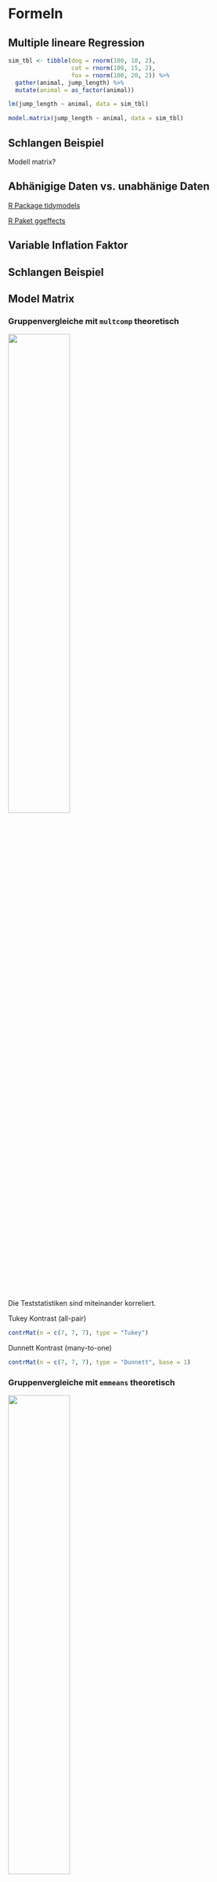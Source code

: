 # Formeln

## Multiple lineare Regression

```r

sim_tbl <- tibble(dog = rnorm(100, 10, 2),
                  cat = rnorm(100, 15, 2),
                  fox = rnorm(100, 20, 2)) %>% 
  gather(animal, jump_length) %>% 
  mutate(animal = as_factor(animal))

lm(jump_length ~ animal, data = sim_tbl)

model.matrix(jump_length ~ animal, data = sim_tbl)
```

## Schlangen Beispiel

Modell matrix?

## Abhänigige Daten vs. unabhänige Daten

[R Package tidymodels](https://tidymodels.tidymodels.org/)

[R Paket ggeffects](https://strengejacke.github.io/ggeffects/index.html)

## Variable Inflation Faktor

## Schlangen Beispiel

## Model Matrix

### Gruppenvergleiche mit `multcomp` theoretisch

![](images/caution.png){fig-align="center" width="50%"}

Die Teststatistiken sind miteinander korreliert.

Tukey Kontrast (all-pair)

```r
contrMat(n = c(7, 7, 7), type = "Tukey")
```

Dunnett Kontrast (many-to-one)

```r
contrMat(n = c(7, 7, 7), type = "Dunnett", base = 1)
```

### Gruppenvergleiche mit `emmeans` theoretisch

![](images/caution.png){fig-align="center" width="50%"}

https://stats.stackexchange.com/questions/404168/multcomp-vs-emmeans-for-multiple-comparisons#:\~:text=As%20I%20understand%20it%20(e.g.,values%20and%20short%20confidence%20intervals.

?emmeans::emm

## Prädiktives Modell in R

```r
# weight_tbl <- tibble(weight = c(10.98, 12.2, 11.7, 8.32, 9.12))

# predict(fit_1, newdata = weight_tbl)
```

[R Package performance](https://easystats.github.io/effectsize/articles/effectsize.html)

[R Package effectsize](https://easystats.github.io/performance/index.html)

## Verzerrung oder Bias

Wenn ein statistischer Test ein falsches Ergebnis liefert, weil die Daten nicht die Voraussetzungen des statistischen Tests erfüllt haben.

**Hundeffloh Beispiel in groß!!!** @dormann2013parametrische @hurlbert1984pseudoreplication

## Robust

Wir sagen, dass ein statistischer Test *robust* ist, wenn wir meinen, dass Annahmen an die Daten falsch sein können und der statistsiche Test dennoch unverzerrte Ergebnisse liefert.

## Balancierte Daten

Wir haben balancierte Daten vorliegen, wenn in jeder Gruppe gleich viele Beobachtungen sind.

$$
n_{dog} = n_{cat} = n_{fox}
$$

Ein unbalanziertes Design heißt, dass wir nicht in jeder Gruppe die gleiche Anzahl an Beobachtungen vorliegen haben.

$$
n_{dog} \neq n_{cat} \neq n_{fox}
$$

Wir reden von balanziertem Design und meinen dmit die Behandlungsgruppe oder den Faktor mit den zu vergleichenden Leveln. Natürlich kann es über den gesamten Datensatz Faktoren mit unterschiedlichen Belegungen an Beobachtungen geben.

## Äquivalenztest -- Test auf Abwesenheit eines Effekts

http://www.regorz-statistik.de/inhalte/aequivalenztest.html

https://cran.rstudio.com/web/packages/TOSTER/vignettes/IntroductionToTOSTER.html

https://easystats.github.io/parameters/reference/equivalence_test.lm.html

## `ggpubr`

```r
#| message: false
#| echo: false
#| label: fig-anova-exp-4
#| fig-align: center
#| fig-height: 5
#| fig-width: 5
#| fig-cap: "Zusammenhang von Histogramm und Densityplot an der Anzahl der Flöhe auf 39 Hunden."

ggplot(fac1_tbl, aes(x = animal, y = jump_length, color = animal)) + 
  geom_boxplot() +
  ##scale_colour_manual(values = par$cbbPalette) +
  theme(legend.position="none") +
  theme_bw() +
  theme(legend.position="none") +
  ylab("") + xlab("") 
```

## Die Wichtigkeit des t-Tests

$$
\text{Teststatistik} = \cfrac{\text{Signal}}{\text{Noise}}
$$

Als Ausblick sei hier einmal die lineare Regression auf den Daten gerechnet.

```r
lm(jump_length ~ animal, 
       data = data_tbl) %>% 
  summary() 
```

Zum einen finden wir hier unseren Effekt von $8.13 - 4.74 = 3.39$ bei `animalcat` und `Estimate` sowie unsere gepoolte Varianz $s_p = `r sd_pool`$ als `Residual standard error` wieder.

## Palmer Penguins

[Palmer Penguins](https://allisonhorst.github.io/palmerpenguins/index.html)

**Diese Seite ist eine Sammelseite für Formeln und Ideen**

## Gummibärchen

Die beiden Datensätze aus @sec-example-1 und @sec-example-2 sind klein. Wir schauen uns nur wenige Beobachtungen an. Du könntest sagen, dass eigentlich Statistik nicht so notwendig ist, da du ja Unterschiede oder Gleichheit schon an den Daten siehst. In dem Gummibärchendatensatz aus XX schauen wir uns sehr viel mehr Beoachtungen an. Mehrere hundert Studierende haben an dem Datensatz schon mitgewirkt, so dass der Datensatz ziemlich groß ist. So einfach lassen sich nun keine Schlüsse mehr ziehen.

$$
Pr\left(\left.\cfrac{\Delta_{y_1,\, y_2}}{s_{y_1,\,y_2} \cdot \sqrt{2/n_g}}\right| \Delta_{y_1,\,y_2}=0\right)
$$

$$
\left[
(\bar{y}_1-\bar{y}_2) - 
T_{\left( 1-\tfrac{\alpha}{2} \right)} \cdot \frac {s_p}{\sqrt{n}}; \;
(\bar{y}_1-\bar{y}_2) + 
T_{\left( 1-\tfrac{\alpha}{2} \right)} \cdot \frac {s_p}{\sqrt{n}};
\right]
$$

## Fischer vs. Neyman-Pearson

**Wahrscheinlichkeit - Tea drinking Lady ergänzen**

$$
Pr(T|H_0)
$$

$$
Pr(T_{calc}|H_0)
$$

$$
Pr\left(\left.T_{calc}=\cfrac{\bar{y}_1-\bar{y}_2}{s_{y_1,\,y_2} \cdot \sqrt{2/n_g}}\right| H_0{:}\; \bar{y}_1-\bar{y}_2=0\right)
$$

$$
Pr\left(\left.T_{calc}\right| \Delta_{y_1,\,y_2}=0\right)
$$

$$
\text{Pr}(D | H_0)
$$

::: callout-tip
## Prinzip des statistischen Testens III - Das 95% Konfidenzintervall

Du findest auf YouTube [Prinzip des statistischen Testens III - Das 95% Konfidenzintervall]() als Video. Ich werde zwar alles nochmal hier als Text aufschreiben, aber manchmal ist das Sehen und Hören dann einfacher.
:::

```r
#| echo: false
#| message: false
#| label: fig-hist-flea-2
#| fig-align: center
#| fig-height: 3
#| fig-width: 5
#| fig-cap: "An 39 Hunden wurde die Anzahl an Flöhen gezählt."

ggplot(data = dog_fleas_tbl, aes(x = flea_weight)) +
  geom_histogram(binwidth = 1, fill = "gray", color = "black") +
  scale_x_continuous(breaks = 0:28) +
  scale_y_continuous(breaks = 0:9) +
  geom_vline(xintercept = 0:28, color = cbbPalette[6], alpha = 0.5,
             linetype = "dashed") +
  geom_hline(yintercept = 0:9, color = cbbPalette[6], alpha = 0.5,
             linetype = "dashed") +
  theme_bw() +
  labs(x = "Gewicht [mg]", y = "Anzahl") 

```

```r
#| echo: false
#| message: false
#| warning: false
#| fig-align: center
#| fig-height: 3
#| fig-width: 5
#| fig-cap: "An 39 Hunden wurde die Anzahl an Flöhen gezählt."

ggplot(data = small_tbl, aes(x = flea_weight)) +
  geom_histogram(binwidth = 2, fill = "gray", color = "black", alpha = 0.5) +
  scale_x_continuous(breaks = 11:19) +
  scale_y_continuous(breaks = 0:5) +
  geom_vline(xintercept = seq(11, 19, 2), color = cbbPalette[6], alpha = 0.5,
             linetype = "dashed") +
  geom_vline(xintercept = small_tbl$flea_weight, color = cbbPalette[7], size = 1.5) +
  geom_hline(yintercept = 0:5, color = cbbPalette[6], alpha = 0.5,
             linetype = "dashed") +
  theme_bw() +
  labs(x = "Gewicht [mg]", y = "Anzahl") 
```

## Der Effektschätzer {#sec-effect}

[Doing Meta-Analysis with R: A Hands-On Guide](https://bookdown.org/MathiasHarrer/Doing_Meta_Analysis_in_R/effects.html)

[Der Effektschätzer wird auch gerne Theta $\boldsymbol{\theta}$ genannt. Da wir dann aber später noch mit anderen Konzepten in die Quere kommen, nutze ich das etwas intuitivere Delta $\boldsymbol{\Delta}$.]{.aside}

### Unterschied zweier Mittelwerte

Wir berechnen zwei Mittelwerte $\bar{y}_1$ und $\bar{y}_2$. Wenn wir wissen wollen wie groß der Effekt zwischen den beiden Mittelwerten ist, dann bilden wir die Differenz. Wir berechnen das $\Delta$ von $y_1$ und $y_2$ indem wir die Diffenz bilden.

$$
\Delta_{y_1-y_2} = \bar{y}_1 - \bar{y}_2
$$

Wenn es keinen Unterschied zwischen den beiden Mittelwerten $\bar{y}_1$ und $\bar{y}_2$ gibt, dann ist die Differenz $\Delta_{y_1-y_2} = \bar{y}_1 - \bar{y}_2$ gleich 0.

$$
H_0: \Delta_{y_1-y_2} = \bar{y}_1 - \bar{y}_2 = 0
$$

In @tbl-dog-cat-small-delta ist eine Datenbeispiel gegeben.

```r
#| echo: false
#| label: tbl-dog-cat-small-delta
#| tbl-cap: Beispiel für die Berechnung von einem Mittelwertseffekt an der Sprunglänge [cm] von Hunde und Katzenflöhen.
data_tbl <- tibble(animal = gl(2, 4, labels = c("cat", "dog")),
                   jump_length = c(8.0, 7.9, 8.3, 9.1, 8.0, 7.8, 9.2, 7.7)) 

data_tbl %>% 
  kable(align = "c", "pipe")

mean_tbl <- data_tbl %>% 
  group_by(animal) %>% 
  summarise(mean_animal = round(mean(jump_length), 1))

mean_cat <- mean_tbl$mean_animal[1]
mean_dog <- mean_tbl$mean_animal[2]

```

Nehmen wir an, wir berechnen für die Sprungweite \[cm\] der Hundeflöhe einen Mittelwert von $\bar{y}_{dog} = `r mean_dog`$ und für die Sprungweite \[cm\] der Katzenflöhe einen Mittelwert von $\bar{y}_{cat} =`r mean_cat`$. Wie große ist nun der Effekt? Oder anders gesprochen, welchen Unterschied in der Sprungweite macht es aus ein Hund oder eine Katze zu sein? Was ist also der Effekt von `animal`? Wir rechnen $\bar{y}_{dog} - \bar{y}_{cat} = 8.2 - 8.3 = -0.1$. Zum einen wissen wir jetzt "die Richtung". Da wir ein Minus vor dem Mittelwertsunterschied haben, müssen die Katzenflöhe weiter springen als die Hundeflöhe, nämlich 0,1cm. Dennoch ist der Effekt sehr klein.

### Unterschied zweier Anteile

Neben den Unterschied zweier Mittelwerte ist auch häufig das Interesse an dem Unterschied zwischen zwei Wahrscheinlichkeiten oder auch Anteilen. Ebenso kann die Chance berechnet werden. Hier tritt häufig Verwirrung auf, daher hier zuerst ein Beispiel.

|            |       |                   |                   |
|:----------:|:-----:|:-----------------:|:-----------------:|
|            |       |   **Infected**    |                   |
|            |       |     *Yes (1)*     |     *No (0)*      |
| **Animal** | *Dog* | $23_{\;\Large a}$ | $10_{\;\Large b}$ |
|            | *Cat* | $18_{\;\Large c}$ | $14_{\;\Large d}$ |

: Eine 2x2 Tabelle als Beispiel für unterschiedliche Flohinfektionen bei Hunden und Katzen für die Berechnung von Effektschätzern eines Anteils. {#tbl-2x2-ratio-delta}

Aus der @tbl-2x2-ratio-delta können wir entnehmen, dass 23 Hunde mit Flöhen infiziert sind und 10 Hunde keine Infektion aufweisen. Bei den Katzen haben wir 18 infizierte und 14 gesunde Tiere beobachtet. Wir können nun zwei Arten von Anteilen berechnen. Das bekanntere ist die Frequenz oder Wahrscheinlichkeit oder Risk Ratio (RR). Das andere ist das Chancenverhältnis oder Odds Ratio (OR). Beide kommen in der Statistik vor und sind unterschiedlich zu interpretieren.

#### Wahrscheinlichkeitsverhältnis oder Risk Ratio (RR)

$$
Pr(\mbox{dog}|\mbox{infected}) = \cfrac{a}{a+c} = \cfrac{23}{23+10} \approx 0.67
$$

$$
Pr(\mbox{cat}|\mbox{infected}) = \cfrac{b}{b+d} = \cfrac{18}{18+14} \approx 0.56
$$

$$
\Delta_{y_1/y_2} = RR = \cfrac{Pr(\mbox{dog}|\mbox{infected})}{Pr(\mbox{cat}|\mbox{infected})} =  \cfrac{0.67}{0.56} \approx 1.2 
$$

#### Chancenverhältnis oder Odds Ratio (OR)

$$
Odds(\mbox{dog}|\mbox{infected}) = a:b = 23:10 = \cfrac{23}{10} = 2.3
$$

$$
Odds(\mbox{cat}|\mbox{infected}) = c:d = 18:14 = \cfrac{18}{14} \approx 1.29 
$$

$$
\Delta_{y_1/y_2} = OR =  \cfrac{Odds(\mbox{dog}|\mbox{infected})}{Odds(\mbox{cat}|\mbox{infected})} = \cfrac{a \cdot d}{b \cdot c} = \cfrac{2.30}{1.29} \approx 1.78
$$

Wann liegt nun kein Effekt bei einem Anteil wie dem RR oder OR vor? Wenn der Anteil in der einen Gruppe genauso groß ist wie der Anteil der anderen Gruppe. Dies gilt sowohl fürdas RR als auch das OR.

$$
H_0: RR = \cfrac{Pr(\mbox{dog}|\mbox{infected})}{Pr(\mbox{cat}|\mbox{infected})} = 1
$$

$$
H_0: OR =  \cfrac{Odds(\mbox{dog}|\mbox{infected})}{Odds(\mbox{cat}|\mbox{infected})} = 1
$$

::: callout-important
## Stärke eines Effektes

Du musst immer den Effekt, hier den Mittelwertsunterschied, im Kontext der Fragestellung bzw. des Outcomes $y$ bewerten. Der numerische Unterschied von 0,1cm kann in einem Kontext viel sein. Das Wachstum von Bakterienkolonien kann ein Unterschied von 0,1cm sehr viel sein. Oder aber sehr wenig, wenn wir uns das Wachstum von Bambus pro Tag anschauen. Hier bist du gefragt, den Effekt in den Kontext richtig einzuordnen. Ebenso stellt sich die Frage, ob ein Unterschied von 6% viel oder wenig ist...
:::

::: callout-tip
## Effektschätzer

Wenn wir uns einen Unterschied eines **Mittelwerts** anschauen, dann haben wir *keinen* Effekt vorliegen, wenn das $\Delta$ zwischen Gruppe $A$ und Gruppe $B$ gleich 0 ist. Die Nullhypothese gilt.

$$
\Delta_{A-B} = A - B = 0
$$

Wenn wir uns einen Unterschied eines **Anteils** anschauen, dann haben wir *keinen* Effekt vorliegen, wenn das $\Delta$ zwischen Gruppe $A$ und Gruppe $B$ gleich 1 ist. Die Nullhypothese gilt.

$$
\Delta_{A/B} = \cfrac{A}{B} = 1
$$

Dieses Wissen brauchen wir um die Signifikanzschwelle bei einem 95% Konfidenzintervall richtig zu setzen und interpretieren zu können.
:::
